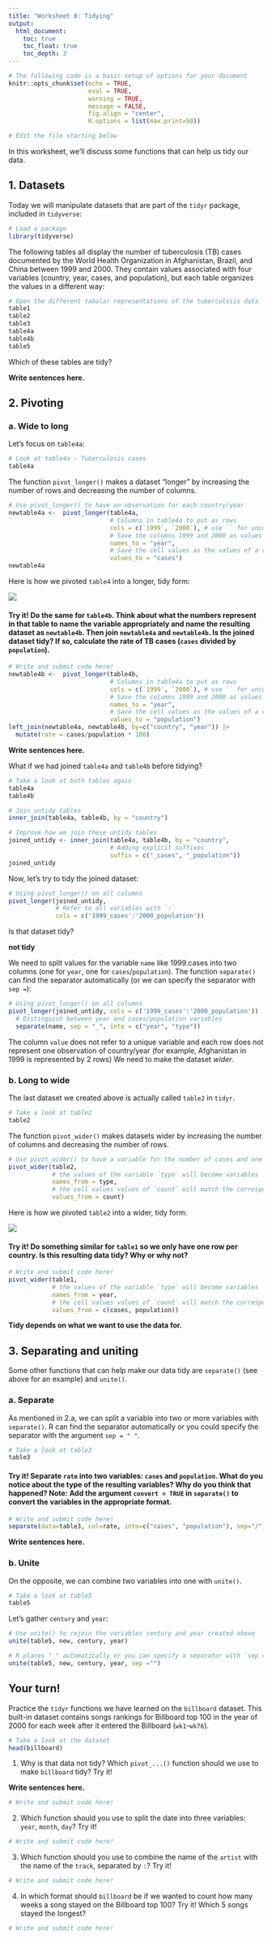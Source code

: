 ```yaml
---
title: "Worksheet 8: Tidying"
output: 
  html_document:
    toc: true
    toc_float: true
    toc_depth: 3
---
```


```r
# The following code is a basic setup of options for your document
knitr::opts_chunk$set(echo = TRUE,
                      eval = TRUE, 
                      warning = TRUE,
                      message = FALSE,
                      fig.align = "center", 
                      R.options = list(max.print=50))

# Edit the file starting below

```

In this worksheet, we'll discuss some functions that can help us tidy our data.

## 1. Datasets

Today we will manipulate datasets that are part of the `tidyr` package, included in `tidyverse`:

```r
# Load a package
library(tidyverse)
```

The following tables all display the number of tuberculosis (TB) cases documented by the World Health Organization in Afghanistan, Brazil, and China between 1999 and 2000. They contain values associated with four variables (country, year, cases, and population), but each table organizes the values in a different way:

```r
# Open the different tabular representations of the tuberculosis data
table1
table2
table3
table4a
table4b
table5
```

Which of these tables are tidy?

**Write sentences here.**

## 2. Pivoting

### a. Wide to long

Let's focus on `table4a`:

```r
# Look at table4a - Tuberculosis cases
table4a
```

The function `pivot_longer()` makes a dataset "longer" by increasing the number of rows and decreasing the number of columns.

```r
# Use pivot_longer() to have an observation for each country/year
newtable4a <-  pivot_longer(table4a,
                            # Columns in table4a to put as rows
                            cols = c(`1999`, `2000`), # use `` for unconventional variable names
                            # Save the columns 1999 and 2000 as values of a variable `year`
                            names_to = "year", 
                            # Save the cell values as the values of a variable `cases`
                            values_to = "cases") 
newtable4a
```

Here is how we pivoted `table4` into a longer, tidy form:

![](https://d33wubrfki0l68.cloudfront.net/3aea19108d39606bbe49981acda07696c0c7fcd8/2de65/images/tidy-9.png)

#### **Try it! Do the same for `table4b`. Think about what the numbers represent in that table to name the variable appropriately and name the resulting dataset as `newtable4b`. Then join `newtable4a` and `newtable4b`. Is the joined dataset tidy? If so, calculate the rate of TB cases (`cases` divided by `population`).**

```r
# Write and submit code here!
newtable4b <-  pivot_longer(table4b,
                            # Columns in table4a to put as rows
                            cols = c(`1999`, `2000`), # use `` for unconventional variable names
                            # Save the columns 1999 and 2000 as values of a variable `year`
                            names_to = "year", 
                            # Save the cell values as the values of a variable `cases`
                            values_to = "population") 
left_join(newtable4a, newtable4b, by=c("country", "year")) |>
  mutate(rate = cases/population * 100)
```

**Write sentences here.**

What if we had joined `table4a` and `table4b` before tidying?

```r
# Take a look at both tables again
table4a
table4b
```

```r
# Join untidy tables
inner_join(table4a, table4b, by = "country")

# Improve how we join these untidy tables
joined_untidy <- inner_join(table4a, table4b, by = "country",
                            # Adding explicit suffixes
                            suffix = c("_cases", "_population"))
joined_untidy
```

Now, let's try to tidy the joined dataset:

```r
# Using pivot_longer() on all columns
pivot_longer(joined_untidy, 
             # Refer to all variables with `:`
             cols = c('1999_cases':'2000_population'))
```

Is that dataset tidy?

**not tidy**

We need to split values for the variable `name` like 1999.cases into two columns (one for `year`, one for `cases`/`population`). The function `separate()` can find the separator automatically (or we can specify the separator with `sep =`):

```r
# Using pivot_longer() on all columns
pivot_longer(joined_untidy, cols = c('1999_cases':'2000_population')) |>
  # Distinguish between year and cases/population variables
  separate(name, sep = "_", into = c("year", "type"))
```

The column `value` does not refer to a unique variable and each row does not represent one observation of country/year (for example, Afghanistan in 1999 is represented by 2 rows) We need to make the dataset *wider*.

### b. Long to wide

The last dataset we created above is actually called `table2` in `tidyr`.

```r
# Take a look at table2
table2
```

The function `pivot_wider()` makes datasets wider by increasing the number of columns and decreasing the number of rows.

```r
# Use pivot_wider() to have a variable for the number of cases and one for population
pivot_wider(table2, 
            # the values of the variable `type` will become variables 
            names_from = type, 
            # the cell values values of `count` will match the corresponding variable
            values_from = count) 
```

Here is how we pivoted `table2` into a wider, tidy form:

![](https://d33wubrfki0l68.cloudfront.net/8350f0dda414629b9d6c354f87acf5c5f722be43/bcb84/images/tidy-8.png)

#### **Try it! Do something similar for `table1` so we only have one row per country. Is this resulting data tidy? Why or why not?**

```r
# Write and submit code here!
pivot_wider(table1, 
            # the values of the variable `type` will become variables 
            names_from = year, 
            # the cell values values of `count` will match the corresponding variable
            values_from = c(cases, population)) 
```

**Tidy depends on what we want to use the data for.**

## 3. Separating and uniting

Some other functions that can help make our data tidy are `separate()` (see above for an example) and `unite()`.

### a. Separate

As mentioned in 2.a, we can split a variable into two or more variables with `separate()`. R can find the separator automatically or you could specify the separator with the argument `sep = " "`.

```r
# Take a look at table3
table3
```

#### **Try it! Separate `rate` into two variables: `cases` and `population`. What do you notice about the type of the resulting variables? Why do you think that happened? Note: Add the argument `convert = TRUE` in `separate()` to convert the variables in the appropriate format.**

```r
# Write and submit code here!
separate(data=table3, col=rate, into=c("cases", "population"), sep="/", convert=TRUE)
```

**Write sentences here.**

### b. Unite

On the opposite, we can combine two variables into one with `unite()`.

```r
# Take a look at table5
table5
```

Let's gather `century` and `year`:

```r
# Use unite() to rejoin the variables century and year created above
unite(table5, new, century, year)

# R places "_" automatically or you can specify a separator with `sep = ""`
unite(table5, new, century, year, sep ="")
```

## Your turn!

Practice the `tidyr` functions we have learned on the `billboard` dataset. This built-in dataset contains songs rankings for Billboard top 100 in the year of 2000 for each week after it entered the Billboard (`wk1`-`wk76`).

```r
# Take a look at the dataset
head(billboard)
```

1.  Why is that data not tidy? Which `pivot_...()` function should we use to make `billboard` tidy? Try it!

**Write sentences here.**

```r
# Write and submit code here!

```

2.  Which function should you use to split the date into three variables: `year`, `month`, `day`? Try it!

```r
# Write and submit code here!

```

3.  Which function should you use to combine the name of the `artist` with the name of the `track`, separated by `:`? Try it!

```r
# Write and submit code here!

```

4.  In which format should `billboard` be if we wanted to count how many weeks a song stayed on the Billboard top 100? Try it! Which 5 songs stayed the longest?

```r
# Write and submit code here!

```
